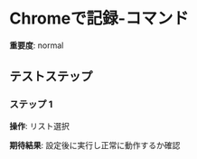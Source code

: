 # Chromeで記録-コマンド

**重要度**: normal

## テストステップ

### ステップ 1

**操作**: リスト選択

**期待結果**:
設定後に実行し正常に動作するか確認

